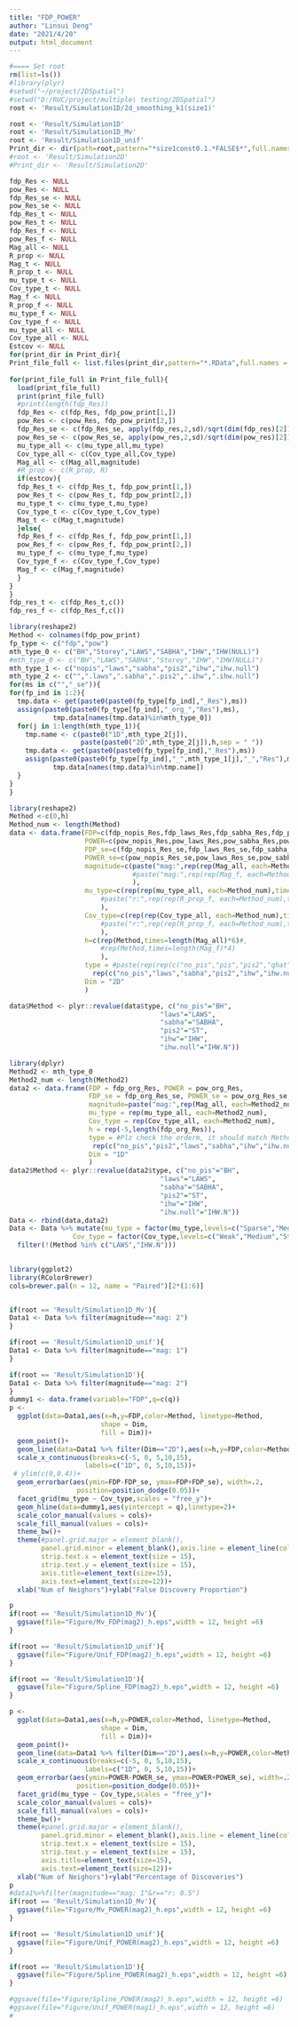 ```yaml
---
title: "FDP_POWER"
author: "Linsui Deng"
date: "2021/4/20"
output: html_document
---
```


```r
#==== Set root
rm(list=ls())
#library(plyr)
#setwd("~/project/2DSpatial")
#setwd("D:/RUC/project/multiple\ testing/2DSpatial")
root <- 'Result/Simulation1D/2d_smoothing_k1(size1)'

root <- 'Result/Simulation1D'
root <- 'Result/Simulation1D_Mv'
root <- 'Result/Simulation1D_unif'
Print_dir <- dir(path=root,pattern="*size1const0.1.*FALSE$*",full.names = T)
#root <- 'Result/Simulation2D'
#Print_dir <- 'Result/Simulation2D'
```

```r
fdp_Res <- NULL
pow_Res <- NULL
fdp_Res_se <- NULL
pow_Res_se <- NULL
fdp_Res_t <- NULL
pow_Res_t <- NULL
fdp_Res_f <- NULL
pow_Res_f <- NULL
Mag_all <- NULL
R_prop <- NULL
Mag_t <- NULL
R_prop_t <- NULL
mu_type_t <- NULL
Cov_type_t <- NULL
Mag_f <- NULL
R_prop_f <- NULL
mu_type_f <- NULL
Cov_type_f <- NULL
mu_type_all <- NULL
Cov_type_all <- NULL
Estcov <- NULL
for(print_dir in Print_dir){
Print_file_full <- list.files(print_dir,pattern="*.RData",full.names = T)
  
for(print_file_full in Print_file_full){
  load(print_file_full)
  print(print_file_full)
  #print(length(fdp_Res))
  fdp_Res <- c(fdp_Res, fdp_pow_print[1,])
  pow_Res <- c(pow_Res, fdp_pow_print[2,])
  fdp_Res_se <- c(fdp_Res_se, apply(fdp_res,2,sd)/sqrt(dim(fdp_res)[2]))
  pow_Res_se <- c(pow_Res_se, apply(pow_res,2,sd)/sqrt(dim(pow_res)[2]))
  mu_type_all <- c(mu_type_all,mu_type)
  Cov_type_all <- c(Cov_type_all,Cov_type)
  Mag_all <- c(Mag_all,magnitude)
  #R_prop <- c(R_prop, R)
  if(estcov){
  fdp_Res_t <- c(fdp_Res_t, fdp_pow_print[1,])
  pow_Res_t <- c(pow_Res_t, fdp_pow_print[2,])
  mu_type_t <- c(mu_type_t,mu_type)
  Cov_type_t <- c(Cov_type_t,Cov_type)
  Mag_t <- c(Mag_t,magnitude)
  }else{
  fdp_Res_f <- c(fdp_Res_f, fdp_pow_print[1,])
  pow_Res_f <- c(pow_Res_f, fdp_pow_print[2,])
  mu_type_f <- c(mu_type_f,mu_type)
  Cov_type_f <- c(Cov_type_f,Cov_type)
  Mag_f <- c(Mag_f,magnitude)
  }
}
}
fdp_res_t <- c(fdp_Res_t,c())
fdp_res_f <- c(fdp_Res_f,c())
```

```r
library(reshape2)
Method <- colnames(fdp_pow_print)
fp_type <- c("fdp","pow")
mth_type_0 <- c("BH","Storey","LAWS","SABHA","IHW","IHW(NULL)")
#mth_type_0 <- c("BH","LAWS","SABHA","Storey","IHW","IHW(NULL)")
mth_type_1 <- c("nopis","laws","sabha","pis2","ihw","ihw.null")
mth_type_2 <- c("",".laws",".sabha",".pis2",".ihw",".ihw.null")
for(ms in c("","_se")){
for(fp_ind in 1:2){
  tmp.data <- get(paste0(paste0(fp_type[fp_ind],"_Res"),ms))
  assign(paste0(paste0(fp_type[fp_ind],"_org_","Res"),ms),
           tmp.data[names(tmp.data)%in%mth_type_0])
  for(j in 1:length(mth_type_1)){
    tmp.name <- c(paste0("1D",mth_type_2[j]),
                  paste(paste0("2D",mth_type_2[j]),h,sep = " "))
    tmp.data <- get(paste0(paste0(fp_type[fp_ind],"_Res"),ms))
    assign(paste0(paste0(fp_type[fp_ind],"_",mth_type_1[j],"_","Res"),ms),
           tmp.data[names(tmp.data)%in%tmp.name])
  }
}
}
```



```r
library(reshape2)
Method <-c(0,h)
Method_num <- length(Method)
data <- data.frame(FDP=c(fdp_nopis_Res,fdp_laws_Res,fdp_sabha_Res,fdp_pis2_Res,fdp_ihw_Res,fdp_ihw.null_Res),
                   POWER=c(pow_nopis_Res,pow_laws_Res,pow_sabha_Res,pow_pis2_Res,pow_ihw_Res,pow_ihw.null_Res),
                   FDP_se=c(fdp_nopis_Res_se,fdp_laws_Res_se,fdp_sabha_Res_se,fdp_pis2_Res_se,fdp_ihw_Res_se,fdp_ihw.null_Res_se),
                   POWER_se=c(pow_nopis_Res_se,pow_laws_Res_se,pow_sabha_Res_se,pow_pis2_Res_se,pow_ihw_Res_se,pow_ihw.null_Res_se),
                   magnitude=c(paste("mag:",rep(rep(Mag_all, each=Method_num),times = 6))#,
                               #paste("mag:",rep(rep(Mag_f, each=Method_num),times = 4))
                               ),
                   mu_type=c(rep(rep(mu_type_all, each=Method_num),times=6)#,
                       #paste("r:",rep(rep(R_prop_f, each=Method_num),times=4))
                       ),
                   Cov_type=c(rep(rep(Cov_type_all, each=Method_num),times=6)#,
                       #paste("r:",rep(rep(R_prop_f, each=Method_num),times=4))
                       ),
                   h=c(rep(Method,times=length(Mag_all)*6)#,
                       #rep(Method,times=length(Mag_f)*4)
                       ),
                   type = #paste(rep(rep(c("no_pis","pis","pis2","qhat"),each = length(fdp_Res_t)),times = 2),rep(c("est","true"),each=4*length(fdp_Res_t)))
                     rep(c("no_pis","laws","sabha","pis2","ihw","ihw.null"),each = length(fdp_nopis_Res)),
                   Dim = "2D"
                   )
```

```r
data$Method <- plyr::revalue(data$type, c("no_pis"="BH",
                                      "laws"="LAWS",
                                      "sabha"="SABHA",
                                      "pis2"="ST",
                                      "ihw"="IHW",
                                      "ihw.null"="IHW.N"))
```



```r
library(dplyr)
Method2 <- mth_type_0
Method2_num <- length(Method2)
data2 <- data.frame(FDP = fdp_org_Res, POWER = pow_org_Res,
                    FDP_se = fdp_org_Res_se, POWER_se = pow_org_Res_se,
                    magnitude=paste("mag:",rep(Mag_all, each=Method2_num)),
                    mu_type = rep(mu_type_all, each=Method2_num),
                    Cov_type = rep(Cov_type_all, each=Method2_num),
                    h = rep(-5,length(fdp_org_Res)),
                    type = #Plz check the orderm, it should match Method2
                     rep(c("no_pis","pis2","laws","sabha","ihw","ihw.null"),times = length(fdp_org_Res)/Method2_num),
                    Dim = "1D"
                    )
data2$Method <- plyr::revalue(data2$type, c("no_pis"="BH",
                                      "laws"="LAWS",
                                      "sabha"="SABHA",
                                      "pis2"="ST",
                                      "ihw"="IHW",
                                      "ihw.null"="IHW.N"))
Data <- rbind(data,data2)
Data <- Data %>% mutate(mu_type = factor(mu_type,levels=c("Sparse","Medium","Dense")),
                Cov_type = factor(Cov_type,levels=c("Weak","Medium","Strong"))) %>%
  filter(!(Method %in% c("LAWS","IHW.N")))
  
```


```r
library(ggplot2)
library(RColorBrewer)
cols=brewer.pal(n = 12, name = "Paired")[2*(1:6)]


if(root == 'Result/Simulation1D_Mv'){
Data1 <- Data %>% filter(magnitude=="mag: 2")
}

if(root == 'Result/Simulation1D_unif'){
Data1 <- Data %>% filter(magnitude=="mag: 1")
}

if(root == 'Result/Simulation1D'){
Data1 <- Data %>% filter(magnitude=="mag: 2")
}
dummy1 <- data.frame(variable="FDP",q=c(q))
p <-
  ggplot(data=Data1,aes(x=h,y=FDP,color=Method, linetype=Method,
                       shape = Dim,
                       fill = Dim))+
  geom_point()+
  geom_line(data=Data1 %>% filter(Dim=="2D"),aes(x=h,y=FDP,color=Method, linetype=Method))+
  scale_x_continuous(breaks=c(-5, 0, 5,10,15),
                   labels=c("1D", 0, 5,10,15))+
 # ylim(c(0,0.4))+
  geom_errorbar(aes(ymin=FDP-FDP_se, ymax=FDP+FDP_se), width=.2,
                 position=position_dodge(0.05))+
  facet_grid(mu_type ~ Cov_type,scales = "free_y")+
  geom_hline(data=dummy1,aes(yintercept = q),linetype=2)+
  scale_color_manual(values = cols)+
  scale_fill_manual(values = cols)+
  theme_bw()+
  theme(#panel.grid.major = element_blank(),
        panel.grid.minor = element_blank(),axis.line = element_line(colour = "black"),
        strip.text.x = element_text(size = 15),
        strip.text.y = element_text(size = 15),
        axis.title=element_text(size=15),
        axis.text=element_text(size=12))+
  xlab("Num of Neighors")+ylab("False Discovery Proportion")

p
if(root == 'Result/Simulation1D_Mv'){
  ggsave(file="Figure/Mv_FDP(mag2)_h.eps",width = 12, height =6)
}

if(root == 'Result/Simulation1D_unif'){
  ggsave(file="Figure/Unif_FDP(mag2)_h.eps",width = 12, height =6)
}

if(root == 'Result/Simulation1D'){
  ggsave(file="Figure/Spline_FDP(mag2)_h.eps",width = 12, height =6)
}
```


```r
p <-
  ggplot(data=Data1,aes(x=h,y=POWER,color=Method, linetype=Method,
                       shape = Dim,
                       fill = Dim))+
  geom_point()+
  geom_line(data=Data1 %>% filter(Dim=="2D"),aes(x=h,y=POWER,color=Method, linetype=Method))+
  scale_x_continuous(breaks=c(-5, 0, 5,10,15),
                   labels=c("1D", 0, 5,10,15))+
  geom_errorbar(aes(ymin=POWER-POWER_se, ymax=POWER+POWER_se), width=.2,
                 position=position_dodge(0.05))+
  facet_grid(mu_type ~ Cov_type,scales = "free_y")+
  scale_color_manual(values = cols)+
  scale_fill_manual(values = cols)+
  theme_bw()+
  theme(#panel.grid.major = element_blank(),
        panel.grid.minor = element_blank(),axis.line = element_line(colour = "black"),
        strip.text.x = element_text(size = 15),
        strip.text.y = element_text(size = 15),
        axis.title=element_text(size=15),
        axis.text=element_text(size=12))+
  xlab("Num of Neighors")+ylab("Percentage of Discoveries")
p
#data1%>%filter(magnitude=="mag: 1"&r=="r: 0.5")
if(root == 'Result/Simulation1D_Mv'){
  ggsave(file="Figure/Mv_POWER(mag2)_h.eps",width = 12, height =6)
}

if(root == 'Result/Simulation1D_unif'){
  ggsave(file="Figure/Unif_POWER(mag2)_h.eps",width = 12, height =6)
}

if(root == 'Result/Simulation1D'){
  ggsave(file="Figure/Spline_POWER(mag2)_h.eps",width = 12, height =6)
}

#ggsave(file="Figure/Spline_POWER(mag2)_h.eps",width = 12, height =6)
#ggsave(file="Figure/Unif_POWER(mag1)_h.eps",width = 12, height =6)
#
```
